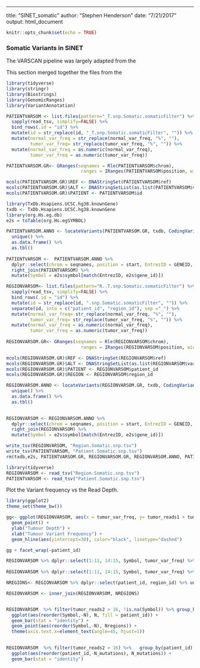---
title: "SINET_somatic"
author: "Stephen Henderson"
date: "7/21/2017"
output: html_document

```r
knitr::opts_chunk$set(echo = TRUE)

```

### Somatic Variants in SINET 

The VARSCAN pipeline was largely adapted from the  

This section merged together the files from the 

```r

library(tidyverse)
library(stringr)
library(Biostrings)
library(GenomicRanges)
library(VariantAnnotation)

PATIENTVARSOM <- list.files(pattern="_T.snp.Somatic.somaticFilter") %>% 
  sapply(read_tsv, simplify=FALSE) %>%
  bind_rows(.id = "id") %>%
  mutate(id = str_replace(id, "_T.snp.Somatic.somaticFilter", "")) %>%
  mutate(normal_var_freq = str_replace(normal_var_freq, "%", ""), 
         tumor_var_freq= str_replace(tumor_var_freq, "%", "")) %>%
  mutate(normal_var_freq = as.numeric(normal_var_freq), 
         tumor_var_freq = as.numeric(tumor_var_freq))

PATIENTVARSOM.GR<- GRanges(seqnames = Rle(PATIENTVARSOM$chrom),
                            ranges = IRanges(PATIENTVARSOM$position, width=1))

mcols(PATIENTVARSOM.GR)$REF <- DNAStringSet(PATIENTVARSOM$ref)
mcols(PATIENTVARSOM.GR)$ALT <- DNAStringSetList(as.list(PATIENTVARSOM$var))
mcols(PATIENTVARSOM.GR)$PATIENT <- PATIENTVARSOM$id

library(TxDb.Hsapiens.UCSC.hg38.knownGene)
txdb <- TxDb.Hsapiens.UCSC.hg38.knownGene
library(org.Hs.eg.db)
e2s = toTable(org.Hs.egSYMBOL) 

PATIENTVARSOM.ANNO <- locateVariants(PATIENTVARSOM.GR, txdb, CodingVariants()) %>%
  unique() %>%
  as.data.frame() %>%
  as.tbl()
  
PATIENTVARSOM <-  PATIENTVARSOM.ANNO %>% 
  dplyr::select(chrom = seqnames, position = start, EntrezID = GENEID, Variant_Type = LOCATION, Variant_Location = LOCSTART) %>%
  right_join(PATIENTVARSOM) %>%
  mutate(Symbol = e2s$symbol[match(EntrezID, e2s$gene_id)])

REGIONVARSOM<- list.files(pattern="R..T.snp.Somatic.somaticFilter") %>% 
  sapply(read_tsv, simplify=FALSE) %>%
  bind_rows(.id = "id") %>%
  mutate(id = str_replace(id, ".snp.Somatic.somaticFilter", "")) %>%
  separate(id, into = c("patient_id", "region_id"), sep ="_") %>%
  mutate(normal_var_freq= str_replace(normal_var_freq, "%", ""), 
         tumor_var_freq= str_replace(tumor_var_freq, "%", "")) %>%
  mutate(normal_var_freq = as.numeric(normal_var_freq), 
         tumor_var_freq = as.numeric(tumor_var_freq))
         
REGIONVARSOM.GR<- GRanges(seqnames = Rle(REGIONVARSOM$chrom),
                            ranges = IRanges(REGIONVARSOM$position, width=1))

mcols(REGIONVARSOM.GR)$REF <- DNAStringSet(REGIONVARSOM$ref)
mcols(REGIONVARSOM.GR)$ALT <- DNAStringSetList(as.list(REGIONVARSOM$var))
mcols(REGIONVARSOM.GR)$PATIENT <- REGIONVARSOM$patient_id
mcols(REGIONVARSOM.GR)$REGION <- REGIONVARSOM$region_id

REGIONVARSOM.ANNO <- locateVariants(REGIONVARSOM.GR, txdb, CodingVariants()) %>%
  unique() %>%
  as.data.frame() %>%
  as.tbl()
  

REGIONVARSOM <- REGIONVARSOM.ANNO %>% 
  dplyr::select(chrom = seqnames, position = start, EntrezID = GENEID, Variant_Type = LOCATION, Variant_Location = LOCSTART) %>%
  right_join(REGIONVARSOM) %>%
  mutate(Symbol = e2s$symbol[match(EntrezID, e2s$gene_id)])

write_tsv(REGIONVARSOM, "Region.Somatic.snp.tsv")
write_tsv(PATIENTVARSOM, "Patient.Somatic.snp.tsv")
rm(txdb,e2s, PATIENTVARSOM.GR, REGIONVARSOM.GR, REGIONVARSOM.ANNO, PATIENTVARSOM.ANNO)
```


```r
library(tidyverse)
REGIONVARSOM <- read_tsv("Region.Somatic.snp.tsv")
PATIENTVARSOM <- read_tsv("Patient.Somatic.snp.tsv")

```

Plot the Variant frequency vs the Read Depth.

```r

library(ggplot2)
theme_set(theme_bw())

gg<- ggplot(REGIONVARSOM, aes(x = tumor_var_freq, y= tumor_reads1 + tumor_reads2, colour = patient_id)) +
  geom_point() +
  ylab("Tumour Depth") +
  xlab("Tumour Variant Frequency") +
  geom_hline(aes(yintercept=30), color="black", linetype="dashed") 

gg + facet_wrap(~patient_id)

REGIONVARSOM %>% dplyr::select(1:11, 14:15, Symbol, tumor_var_freq) %>% arrange(desc(tumor_var_freq)) %>% filter(tumor_reads2 > 13)
 
REGIONVARSOM %>% dplyr::select(1:11, 14:15, Symbol, tumor_var_freq) %>% arrange(desc(tumor_var_freq)) %>% filter(Symbol =="CDKN1B")

NREGIONS<- REGIONVARSOM %>% dplyr::select(patient_id, region_id) %>% unique() %>% group_by(patient_id) %>% summarise(Nregions= n())

REGIONVARSOM <- inner_join(REGIONVARSOM, NREGIONS)


REGIONVARSOM  %>% filter(tumor_reads2 > 16, !is.na(Symbol)) %>% group_by(patient_id, position) %>% mutate(N=n()) %>% dplyr::select(Symbol, N, Nregions, patient_id) %>% unique() %>%
  ggplot(aes(reorder(Symbol,-N), N, fill = patient_id)) +
  geom_bar(stat = "identity") + 
  geom_point(aes(reorder(Symbol,-N), Nregions)) +
  theme(axis.text.x=element_text(angle=45, hjust=1)) 

 
REGIONVARSOM  %>% filter(tumor_reads2 > 16) %>%   group_by(patient_id) %>% summarise(N_mutations = n()) %>%
  ggplot(aes(reorder(patient_id,-N_mutations), N_mutations)) +
  geom_bar(stat = "identity")



```

